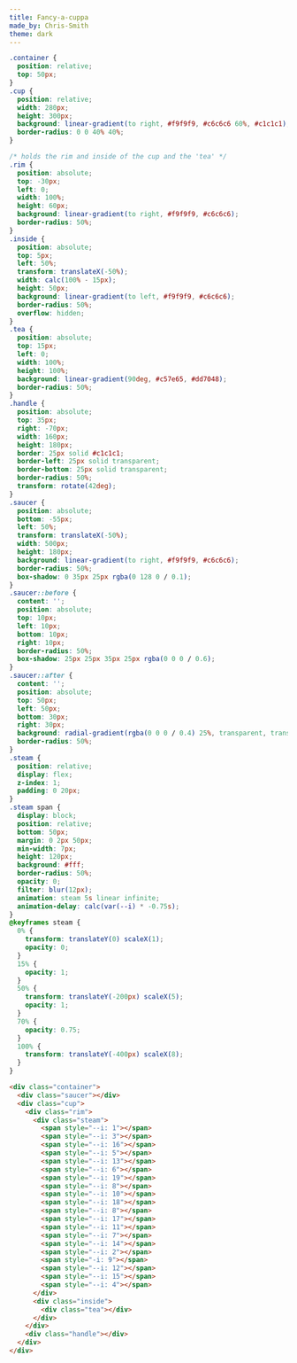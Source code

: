 ```yaml
---
title: Fancy-a-cuppa
made_by: Chris-Smith
theme: dark
---
```


```css
.container {
  position: relative;
  top: 50px;
}
.cup {
  position: relative;
  width: 280px;
  height: 300px;
  background: linear-gradient(to right, #f9f9f9, #c6c6c6 60%, #c1c1c1);
  border-radius: 0 0 40% 40%;
}

/* holds the rim and inside of the cup and the 'tea' */
.rim {
  position: absolute;
  top: -30px;
  left: 0;
  width: 100%;
  height: 60px;
  background: linear-gradient(to right, #f9f9f9, #c6c6c6);
  border-radius: 50%;
}
.inside {
  position: absolute;
  top: 5px;
  left: 50%;
  transform: translateX(-50%);
  width: calc(100% - 15px);
  height: 50px;
  background: linear-gradient(to left, #f9f9f9, #c6c6c6);
  border-radius: 50%;
  overflow: hidden;
}
.tea {
  position: absolute;
  top: 15px;
  left: 0;
  width: 100%;
  height: 100%;
  background: linear-gradient(90deg, #c57e65, #dd7048);
  border-radius: 50%;
}
.handle {
  position: absolute;
  top: 35px;
  right: -70px;
  width: 160px;
  height: 180px;
  border: 25px solid #c1c1c1;
  border-left: 25px solid transparent;
  border-bottom: 25px solid transparent;
  border-radius: 50%;
  transform: rotate(42deg);
}
.saucer {
  position: absolute;
  bottom: -55px;
  left: 50%;
  transform: translateX(-50%);
  width: 500px;
  height: 180px;
  background: linear-gradient(to right, #f9f9f9, #c6c6c6);
  border-radius: 50%;
  box-shadow: 0 35px 25px rgba(0 128 0 / 0.1);
}
.saucer::before {
  content: '';
  position: absolute;
  top: 10px;
  left: 10px;
  bottom: 10px;
  right: 10px;
  border-radius: 50%;
  box-shadow: 25px 25px 35px 25px rgba(0 0 0 / 0.6);
}
.saucer::after {
  content: '';
  position: absolute;
  top: 50px;
  left: 50px;
  bottom: 30px;
  right: 30px;
  background: radial-gradient(rgba(0 0 0 / 0.4) 25%, transparent, transparent);
  border-radius: 50%;
}
.steam {
  position: relative;
  display: flex;
  z-index: 1;
  padding: 0 20px;
}
.steam span {
  display: block;
  position: relative;
  bottom: 50px;
  margin: 0 2px 50px;
  min-width: 7px;
  height: 120px;
  background: #fff;
  border-radius: 50%;
  opacity: 0;
  filter: blur(12px);
  animation: steam 5s linear infinite;
  animation-delay: calc(var(--i) * -0.75s);
}
@keyframes steam {
  0% {
    transform: translateY(0) scaleX(1);
    opacity: 0;
  }
  15% {
    opacity: 1;
  }
  50% {
    transform: translateY(-200px) scaleX(5);
    opacity: 1;
  }
  70% {
    opacity: 0.75;
  }
  100% {
    transform: translateY(-400px) scaleX(8);
  }
}
```

```html
<div class="container">
  <div class="saucer"></div>
  <div class="cup">
    <div class="rim">
      <div class="steam">
        <span style="--i: 1"></span>
        <span style="--i: 3"></span>
        <span style="--i: 16"></span>
        <span style="--i: 5"></span>
        <span style="--i: 13"></span>
        <span style="--i: 6"></span>
        <span style="--i: 19"></span>
        <span style="--i: 8"></span>
        <span style="--i: 10"></span>
        <span style="--i: 18"></span>
        <span style="--i: 8"></span>
        <span style="--i: 17"></span>
        <span style="--i: 11"></span>
        <span style="--i: 7"></span>
        <span style="--i: 14"></span>
        <span style="--i: 2"></span>
        <span style="-i: 9"></span>
        <span style="--i: 12"></span>
        <span style="--i: 15"></span>
        <span style="--i: 4"></span>
      </div>
      <div class="inside">
        <div class="tea"></div>
      </div>
    </div>
    <div class="handle"></div>
  </div>
</div>
```
